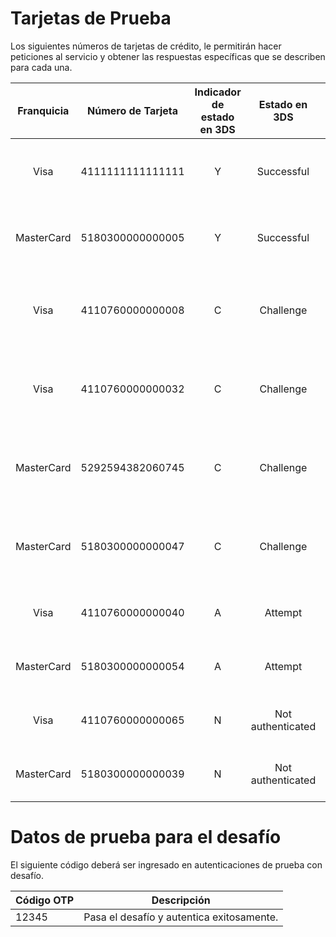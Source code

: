 <MissingTranslationBanner />

# Tarjetas de Prueba

Los siguientes números de tarjetas de crédito, le permitirán hacer peticiones al servicio y obtener las respuestas específicas que se describen para cada una.

Franquicia | Número de Tarjeta | Indicador de estado en 3DS | Estado en 3DS | Comportamiento en 3DS | Código de autorización | Estado de autorización | Código de autorización final (opcional) | Estado de autorización final (opcional) |
:---------:|:---------:|:---------:|:---------:|:---------:|:---------:|:---------:|:---------:|:---------:|
 Visa        | 4111111111111111  |   Y    | Successful | Genera una transacción con autenticación satisfactoria y sin fricción. | 00 | APPROVED | N/A | N/A |
 MasterCard        | 5180300000000005  |   Y    | Successful | Genera una transacción con autenticación satisfactoria y sin fricción. | 00 | APPROVED | N/A | N/A |
  Visa       | 4110760000000008  |   C    | Challenge | Genera una transacción que requiere desafío de autenticación (flujo con fricción). | 00 | APPROVED | N/A | N/A |
  Visa       | 4110760000000032  |   C    | Challenge | Genera una transacción que requiere desafío de autenticación (flujo con fricción). | 88 | PENDING INTERDIN | 00 | APPROVED |
  MasterCard       | 5292594382060745  |   C    | Challenge | Genera una transacción que requiere desafío de autenticación (flujo con fricción). | 11 | APPROVED VIP| N/A | N/A |
  MasterCard       | 5180300000000047  |   C    | Challenge | Genera una transacción que requiere desafío de autenticación (flujo con fricción). | 88 | PENDING INTERDIN | 00 | APPROVED |
 Visa       | 4110760000000040  |   A    | Attempt | Genera una transacción con intento de autenticación. | 88 | PENDING INTERDIN | 05 | GENERAL REJECTION |
 MasterCard      | 5180300000000054  |   A    | Attempt | Genera una transacción con intento de autenticación. | 88 | PENDING INTERDIN | 05 | GENERAL REJECTION |
  Visa      | 4110760000000065  |   N    | Not authenticated | Genera una transacción no autenticada por el emisor.  | 05 | GENERAL REJECTION | N/A | N/A |
  MasterCard       | 5180300000000039  |   N    | Not authenticated | Genera una transacción no autenticada por el emisor.  | 05 | GENERAL REJECTION | N/A | N/A |


# Datos de prueba para el desafío

El siguiente código deberá ser ingresado en autenticaciones de prueba con desafío.

Código OTP | Descripción                               |
-----------|-------------------------------------------|
 12345     | Pasa el desafío y autentica exitosamente. |  